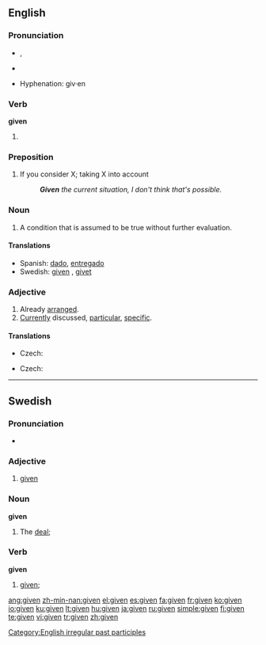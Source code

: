 ==English==

{{rank|home|whose|words|236|given|hands|turned|taken}}

===Pronunciation===
*{{IPA|/'gɪvən/}}, {{SAMPA|/'gIv@n/}}
*{{audio|En-us-given.ogg|Audio (US)}}
*:{{rhymes|ɪvən}}
*Hyphenation: giv·en

===Verb===
'''given'''

# {{past participle of|[[give]]}}

===Preposition===
{{en-prep}}

# If you consider X; taking X into account 
#: '''''Given''' the current situation, I don't think that's possible.''

===Noun===
{{en-noun}}

# A condition that is assumed to be true without further evaluation.

====Translations====
{{trans-top|condition assumed to be true}}
*Spanish: [[dado#Verb_2|dado]], [[entregado]]
*Swedish: [[#Swedish|given]] {{c}}, [[givet]] {{n}}
{{trans-mid}}
{{trans-bottom}}

===Adjective===
{{en-adj}}

# Already [[arranged]].
# [[currently|Currently]] discussed, [[particular]], [[specific]].

====Translations====
{{trans-top|Already arranged}}
* Czech: {{t-|cs|daný|m}}
{{trans-mid}}
{{trans-bottom}}

{{trans-top|Currently discussed}}
* Czech: {{t-|cs|daný|m}}
{{trans-mid}}
{{trans-bottom}}


[[Category:English irregular past participles]]

----

==Swedish==

===Pronunciation===
*{{audio|Sv-given.ogg|audio}}

===Adjective===
{{sv-adj-pastpart|given|givet|givne|givna|givna}}

# [[#English|given]]

===Noun===
'''given'''

# The [[deal]]; {{sv-noun-form-def|giv}}

===Verb===
'''given'''

# [[#English|given]]; {{sv-verb-form-pastpart|ge}}

[[ang:given]]
[[zh-min-nan:given]]
[[el:given]]
[[es:given]]
[[fa:given]]
[[fr:given]]
[[ko:given]]
[[io:given]]
[[ku:given]]
[[lt:given]]
[[hu:given]]
[[ja:given]]
[[ru:given]]
[[simple:given]]
[[fi:given]]
[[te:given]]
[[vi:given]]
[[tr:given]]
[[zh:given]]